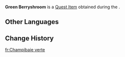 {{Item Infobox
|id           = 121183
|image        = Item Green Berryshroom.png
|type         = Quest Items
|quality      = 1
|description  = An ordinary-looking mushroom with an extraordinary flavor. Only grows near [[Varesa's Orchard|the orchard]] at [[Varesa]]'s house. They're fast growers, so if you see one, eat it quickly.<br><br>'''After completing [[Mushroom Realm Mystery]]:'''<br>Investigations have revealed these mushrooms to be alter egos of the [[Bifrons|mushroom god]], and, if allowed to grow unchecked, the mushroom god would regain its power. However, as long as people continue to eat them, they will continue to just be very tasty mushrooms.
|source1      = [[Sage Supreme]]
|source2      = 
|source3      = 
|source4      = 
|source5      = 
}}
'''Green Berryshroom''' is a [[Quest Item]] obtained during the {{Quest|Sage Supreme}}.
<!--
==Location==
<gallery>

</gallery>
-->
==Other Languages==
{{Other Languages
|en       = Green Berryshroom
|zhs      = 绿果果菇
|zhs_rm   = 
|zht      = 綠果果菇
|zht_rm   = 
|zh_tl    = 
|ja       = 緑トロピカルキノコ
|ja_rm    = 
|ja_tl    = 
|ko       = 초록 과일버섯
|ko_tl    = 
|es       = Frutiseta verde
|es_tl    = Green Fruitshroom
|fr       = Champibaie verte
|fr_tl    = Green Mushberry
|ru       = Зелёный грибофрукт
|ru_tl    = 
|th       = Green Berryshroom
|vi       = Nấm Trái Cây Xanh Lá
|vi_tl    = 
|de       = Grünes Fruchtschwammerl
|de_tl    = 
|id       = Berryshroom Hijau
|id_tl    = Green Berryshroom
|pt       = Frutomelo Verde
|pt_tl    = 
|tr       = Yeşil Meyve Mantarı
|tr_tl    = 
|it       = Baccafungo verde
|it_tl    = 
}}

==Change History==
{{Change History|5.5}}

[[fr:Champibaie verte]]